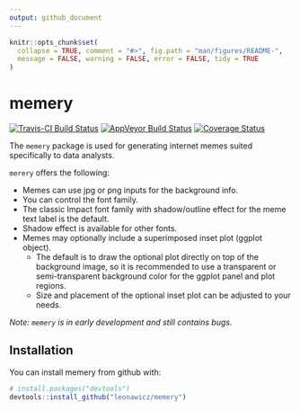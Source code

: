 ```yaml
---
output: github_document
---
```


<!-- README.md is generated from README.Rmd. Please edit that file -->

```r
knitr::opts_chunk$set(
  collapse = TRUE, comment = "#>", fig.path = "man/figures/README-",
  message = FALSE, warning = FALSE, error = FALSE, tidy = TRUE
)
```

# memery

[![Travis-CI Build Status](https://travis-ci.org/leonawicz/memery.svg?branch=master)](https://travis-ci.org/leonawicz/memery)
[![AppVeyor Build Status](https://ci.appveyor.com/api/projects/status/github/leonawicz/memery?branch=master&svg=true)](https://ci.appveyor.com/project/leonawicz/memery)
[![Coverage Status](https://img.shields.io/codecov/c/github/leonawicz/memery/master.svg)](https://codecov.io/github/leonawicz/memery?branch=master)

The `memery` package is used for generating internet memes suited specifically to data analysts.

`merery` offers the following:

* Memes can use jpg or png inputs for the background info.
* You can control the font family.
* The classic Impact font family with shadow/outline effect for the meme text label is the default.
* Shadow effect is available for other fonts.
* Memes may optionally include a superimposed inset plot (ggplot object).
    * The default is to draw the optional plot directly on top of the background image, so it is recommended to use a transparent or semi-transparent background color for the ggplot panel and plot regions.
    * Size and placement of the optional inset plot can be adjusted to your needs.

*Note: `memery` is in early development and still contains bugs.*

## Installation

You can install memery from github with:

```r
# install.packages("devtools")
devtools::install_github("leonawicz/memery")
```
